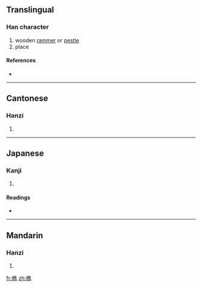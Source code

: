 {{also|槜}}
==Translingual==

===Han character===
{{Han char|rn=75|rad=木|as=13|sn=17|four=4092<sub>7</sub>|canj=木人土尸 (DOGS)}}

# wooden [[rammer]] or [[pestle]]
# place<!-- the word for "place" or the name of some place? -->

====References====
* {{Han ref|kx=0556.120|dkj=15644|dj=0945.300|hdz=21302.130|uh=6A87|ud=27271|bh=ECFC|bd=60668}}

----

==Cantonese==

===Hanzi===
{{yue-hanzi|jyut=|y=jeui3}}

# {{defn|Cantonese|sort=木13}}

----

==Japanese==

===Kanji===
{{ja-kanji|grade=|rs=木13}}

# {{defn|Japanese|sort=木13}}

====Readings====
* {{ja-readings|on=[[すい]] (sui), [[さい]] (sai), [[ずい]] (zui)|kun=[[つく]] (tsuku)}}

----

==Mandarin==

===Hanzi===
{{cmn-hanzi|pin=[[jú]] ([[ju2]]), [[zuì]] ([[zui4]])|wg=chü<sup>2</sup>, tsui<sup>4</sup>}}

# {{defn|Mandarin|sort=木13}}

[[fr:檇]]
[[zh:檇]]